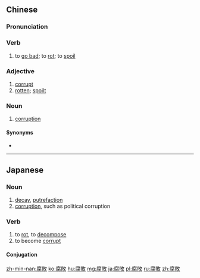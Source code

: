 {{also|腐败}}
==Chinese==
{{zh-forms|s=腐败}}

===Pronunciation===
{{zh-pron
|m=fǔbài
|c=fu6 baai6
|h=pfs=fú-phai
|mn=hú-pāi
|ma=Zh-fubài.ogg
|cat=v,a,n
}}

===Verb===
{{zh-verb}}

# to [[go bad]]; to [[rot]]; to [[spoil]] {{gloss|of organic matter}}

===Adjective===
{{zh-adj}}

# [[corrupt]]
# [[rotten]]; [[spoilt]]

===Noun===
{{zh-noun}}

# [[corruption]]

====Synonyms====
* {{zh-l|貪污}}

----

==Japanese==
{{ja-kanjitab|ふ|はい|yomi=o}}

===Noun===
{{ja-noun|ふはい}}

# [[decay]], [[putrefaction]]
# [[corruption]], such as political corruption

===Verb===
{{ja-verb-suru|ふはい}}

# to [[rot]], to [[decompose]]
# to become [[corrupt]]

====Conjugation====
{{ja-suru|ふはい}}

[[zh-min-nan:腐敗]]
[[ko:腐敗]]
[[hu:腐敗]]
[[mg:腐敗]]
[[ja:腐敗]]
[[pl:腐敗]]
[[ru:腐敗]]
[[zh:腐敗]]